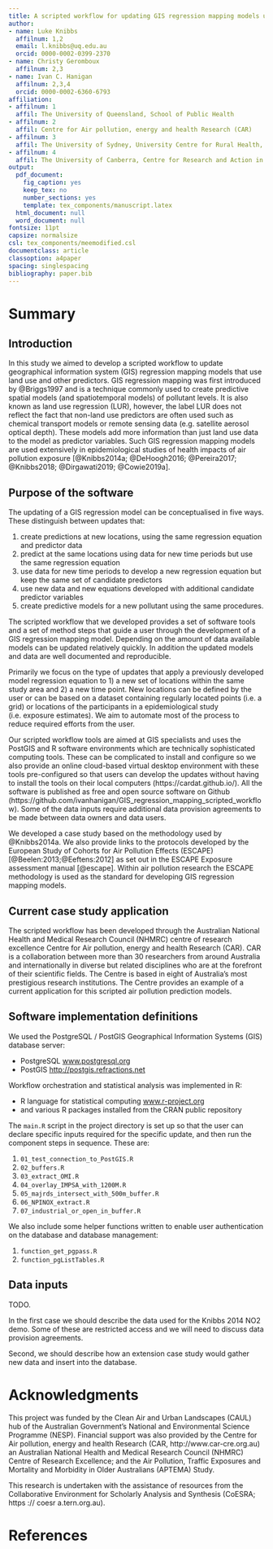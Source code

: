 ```yaml
---
title: A scripted workflow for updating GIS regression mapping models using land use and other predictors of air pollution
author:  
- name: Luke Knibbs 
  affilnum: 1,2
  email: l.knibbs@uq.edu.au
  orcid: 0000-0002-0399-2370
- name: Christy Geromboux
  affilnum: 2,3  
- name: Ivan C. Hanigan
  affilnum: 2,3,4
  orcid: 0000-0002-6360-6793
affiliation:
- affilnum: 1
  affil: The University of Queensland, School of Public Health  
- affilnum: 2
  affil: Centre for Air pollution, energy and health Research (CAR)
- affilnum: 3
  affil: The University of Sydney, University Centre for Rural Health, School of Public Health
- affilnum: 4
  affil: The University of Canberra, Centre for Research and Action in Public Health
output:
  pdf_document:
    fig_caption: yes
    keep_tex: no
    number_sections: yes
    template: tex_components/manuscript.latex
  html_document: null
  word_document: null
fontsize: 11pt
capsize: normalsize
csl: tex_components/meemodified.csl
documentclass: article
classoption: a4paper
spacing: singlespacing
bibliography: paper.bib
---
```


# Summary

## Introduction

In this study we aimed to develop a scripted workflow to update geographical information system (GIS) regression mapping models that use land use and other predictors. 
GIS regression mapping was first introduced by @Briggs1997 and is a technique commonly used to create predictive spatial models (and spatiotemporal models) of pollutant levels. It is also known as land use regression (LUR), however, the label LUR does not reflect the fact that non-land use predictors are often used such as chemical transport models or remote sensing data (e.g. satellite aerosol optical depth). These models add more information than just land use data to the model as predictor variables. 
Such GIS regression mapping models are used extensively in epidemiological studies of health impacts of air pollution exposure [@Knibbs2014a; @DeHoogh2016; @Pereira2017; @Knibbs2018; @Dirgawati2019; @Cowie2019a].

## Purpose of the software

The updating of a GIS regression model can be conceptualised in five ways. These distinguish between updates that: 

1. create predictions at new locations, using the same regression equation and predictor data
1. predict at the same locations using data for new time periods but use the same regression equation
1. use data for new time periods to develop a new regression equation but keep the same set of candidate predictors
1. use new data and new equations developed with additional candidate predictor variables
1. create predictive models for a new pollutant using the same procedures.

The scripted workflow that we developed provides a set of software tools and a set of method steps that guide a user through the development of a GIS regression mapping model. Depending on the amount of data available models can be updated relatively quickly. In addition the updated models and data are 
well documented and reproducible. 

Primarily we focus on the type of updates that apply a previously developed 
model regression equation to 1) a new set of locations within the same study area and 2) a new time point. New locations can be defined by the user or can be based on a dataset containing regularly located points (i.e. a grid) or locations of the participants in a epidemiological study (i.e. exposure estimates). 
We aim to automate most of the process to reduce required efforts from the user. 

Our scripted workflow tools are aimed at GIS specialists and uses the PostGIS and R software environments which are technically sophisticated computing tools. These can be complicated to install and configure so we also provide an online cloud-based virtual desktop environment with these tools pre-configured so that users can develop the updates without having to install the tools on their local computers (https://cardat.github.io/).  All the software is published as free and open source software on Github (https://github.com/ivanhanigan/GIS_regression_mapping_scripted_workflow). Some of the data inputs require additional data provision agreements to be made between data owners and data users.

We developed a case study based on the methodology used by @Knibbs2014a. We also provide links to the protocols developed by the European Study of Cohorts for Air Pollution Effects (ESCAPE) [@Beelen:2013;@Eeftens:2012] as set out in the ESCAPE Exposure assessment manual [@escape]. Within air pollution research the ESCAPE methodology is used as the standard for developing GIS regression mapping models. 

## Current case study application

The scripted workflow has been developed through the Australian National Health and Medical Research Council (NHMRC) centre of research excellence Centre for Air pollution, energy and health Research (CAR).
CAR is a collaboration between more than 30 researchers from around Australia and internationally in diverse but related disciplines who are at the forefront of their scientific fields. The Centre is based in eight of Australia's most prestigious research institutions. 
The Centre provides an example of a current application for this scripted air pollution prediction models.

## Software implementation definitions

We used the PostgreSQL / PostGIS Geographical Information Systems (GIS) database server:

- PostgreSQL [www.postgresql.org](www.postgresql.org)
- PostGIS [http://postgis.refractions.net](http://postgis.refractions.net)

Workflow orchestration and statistical analysis was implemented in R:

- R language for statistical computing [www.r-project.org](www.r-project.org)
- and various R packages installed from the CRAN public repository

The `main.R` script in the project directory is set up so that the user can declare specific inputs required for the specific update, and then run the component steps in sequence. These are:

1. `01_test_connection_to_PostGIS.R`       
2. `02_buffers.R`                          
3. `03_extract_OMI.R`                      
4. `04_overlay_IMPSA_with_1200M.R`         
5. `05_majrds_intersect_with_500m_buffer.R`
6. `06_NPINOX_extract.R`                   
7. `07_industrial_or_open_in_buffer.R`     

We also include some helper functions written to enable user authentication on the database and database management:

1. `function_get_pgpass.R`                 
2. `function_pgListTables.R` 

## Data inputs

TODO. 

In the first case we should describe the data used for the Knibbs 2014 NO2 demo. Some of these are restricted access and we will need to discuss data provision agreements.

Second, we should describe how an extension case study would gather new data and insert into the database.

# Acknowledgments
This project was funded by the Clean Air and Urban Landscapes (CAUL) hub of the Australian Government’s National and Environmental Science Programme (NESP).
Financial support was also provided by the Centre for Air pollution, energy and health Research (CAR, http://www.car-cre.org.au) an Australian National Health and Medical Research Council (NHMRC) Centre of Research Excellence; and the Air Pollution, Traffic Exposures and Mortality and Morbidity in Older Australians (APTEMA) Study.

This research is undertaken with the assistance of resources from the Collaborative Environment for Scholarly Analysis and Synthesis (CoESRA; https :// coesr a.tern.org.au).

# References
